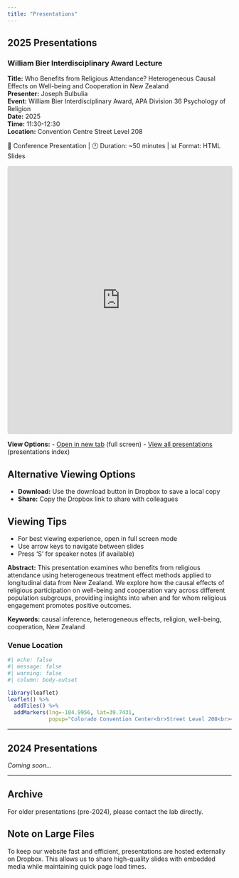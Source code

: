 ```yaml
---
title: "Presentations"
---
```


## 2025 Presentations

### William Bier Interdisciplinary Award Lecture {#apa-bier-2025}

::: {.presentation-container}
::: {.presentation-header}
**Title:** Who Benefits from Religious Attendance? Heterogeneous Causal Effects on Well-being and Cooperation in New Zealand  
**Presenter:** Joseph Bulbulia  
**Event:** William Bier Interdisciplinary Award, APA Division 36 Psychology of Religion  
**Date:** 2025  
**Time:** 11:30-12:30  
**Location:** Convention Centre Street Level 208  
:::

::: {.presentation-meta}
📍 Conference Presentation | 🕐 Duration: ~50 minutes | 📊 Format: HTML Slides
:::

::: {.presentation-embed}
<iframe src="https://go-bayes.github.io/epic-presentations/2025/apa-bier/" 
        width="100%" 
        height="600px"
        style="border: 1px solid #ddd; border-radius: 4px;">
</iframe>
:::

**View Options:**
- [Open in new tab](https://go-bayes.github.io/epic-presentations/2025/apa-bier/) (full screen)
- [View all presentations](https://go-bayes.github.io/epic-presentations/) (presentations index)

::: {.callout-note}
## Alternative Viewing Options
- **Download:** Use the download button in Dropbox to save a local copy
- **Share:** Copy the Dropbox link to share with colleagues
:::

::: {.callout-tip}
## Viewing Tips
- For best viewing experience, open in full screen mode
- Use arrow keys to navigate between slides
- Press 'S' for speaker notes (if available)
:::

**Abstract:** This presentation examines who benefits from religious attendance using heterogeneous treatment effect methods applied to longitudinal data from New Zealand. We explore how the causal effects of religious participation on well-being and cooperation vary across different population subgroups, providing insights into when and for whom religious engagement promotes positive outcomes.

**Keywords:** causal inference, heterogeneous effects, religion, well-being, cooperation, New Zealand

### Venue Location

```r
#| echo: false
#| message: false
#| warning: false
#| column: body-outset

library(leaflet)
leaflet() %>%
  addTiles() %>%
  addMarkers(lng=-104.9956, lat=39.7431, 
             popup="Colorado Convention Center<br>Street Level 208<br><a href='https://denverconvention.com/attend-an-event/venue-directory' target='_blank'>Venue Directory</a>")
```
:::

---

## 2024 Presentations

*Coming soon...*

---

## Archive

For older presentations (pre-2024), please contact the lab directly.

::: {.callout-note}
## Note on Large Files
To keep our website fast and efficient, presentations are hosted externally on Dropbox. This allows us to share high-quality slides with embedded media while maintaining quick page load times.
:::
